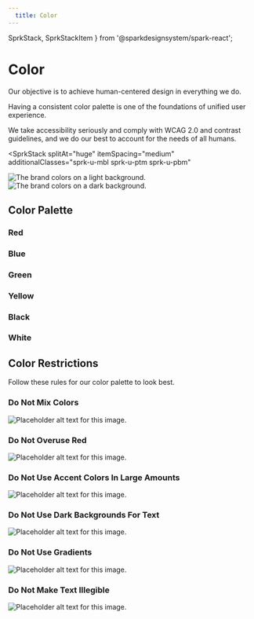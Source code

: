 ```yaml
---
  title: Color
---
```



  SprkStack,
  SprkStackItem
} from '@sparkdesignsystem/spark-react';

# Color
Our objective is to achieve human-centered design in everything we do.

Having a consistent color palette is one of the foundations of unified user experience.

We take accessibility seriously and comply with WCAG 2.0 and contrast guidelines, and we do our best to account for the needs of all humans.

<SprkStack
  splitAt="huge"
  itemSpacing="medium"
  additionalClasses="sprk-u-mbl sprk-u-ptm sprk-u-pbm"
>
  <SprkStackItem additionalClasses="sprk-o-Stack__item--flex@m">
    <img
      srcset={colorsLightSrcSet}
      src={colorsOnLight}
      sizes="(min-width: 1120px) 1120px,
            (min-width: 1680px) 1680px,
            560px"
      alt="The brand colors on a light background."/>
  </SprkStackItem>

  <SprkStackItem additionalClasses="sprk-o-Stack__item--flex@m">
  <img
    srcset={colorsDarkSrcSet}
    src={colorsOnDark}
    sizes="(min-width: 1120px) 1120px,
          (min-width: 1680px) 1680px,
          560px"
    alt="The brand colors on a dark background."/>
  </SprkStackItem>
</SprkStack>

## Color Palette
### Red
<ColorSwatchGrid color="red" />

### Blue
<ColorSwatchGrid color="blue" />

### Green
<ColorSwatchGrid color="green" />

### Yellow
<ColorSwatchGrid color="yellow" />

### Black
<ColorSwatchGrid color="black" />

### White
<ColorSwatchGrid
  color="white"
  additionalClasses="sprk-u-mbl"
  />

## Color Restrictions
Follow these rules for our color palette to
look best.

### Do Not Mix Colors
<img
  class="sprk-u-mbm"
  src={doNotMixColors}
  alt="Placeholder alt text for this image."/>

### Do Not Overuse Red
<img
  class="sprk-u-mbm"
  src={doNotOveruseRed}
  alt="Placeholder alt text for this image."/>

### Do Not Use Accent Colors In Large Amounts
<img
  class="sprk-u-mbm"
  src={doNotUseAccentsLarge}
  alt="Placeholder alt text for this image."/>

### Do Not Use Dark Backgrounds For Text
<img
  class="sprk-u-mbm"
  src={doNotUseDarkBgsForText}
  alt="Placeholder alt text for this image."/>

### Do Not Use Gradients
<img
  class="sprk-u-mbm"
  src={doNotUseGradients}
  alt="Placeholder alt text for this image."/>

### Do Not Make Text Illegible
<img
  src={doNotMakeTextIllegible}
  alt="Placeholder alt text for this image."/>